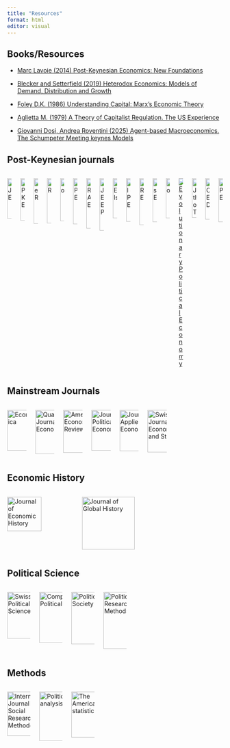 ```yaml
---
title: "Resources"
format: html
editor: visual
---
```


## Books/Resources

-   [Marc Lavoie (2014) Post-Keynesian Economics: New Foundations](resources_books/Marc%20Lavoie%20-%20Post-Keynesian%20Economics_%20New%20Foundations-Edward%20Elgar%20(2014).pdf)

-   [Blecker and Setterfield (2019) Heterodox Economics: Models of Demand, Distribution and Growth](resources_books/heterodox%20economics%20manual.pdf)

-   [Foley D.K. (1986) Understanding Capital: Marx's Economic Theory](resources_books/duncan86.pdf)

-   [Aglietta M. (1979) A Theory of Capitalist Regulation. The US Experience](resources_books/aglietta1979.pdf)

-   [Giovanni Dosi, Andrea Roventini (2025) Agent-based Macroeconomics. The Schumpeter Meeting keynes Models](resources_books/agent%20bases%20macroeconomics.pdf)

## Post-Keynesian journals

:::::::::::::::::::: columns
::: {.column width="15%"}
[![Cambridge Journal of Economics](resources_pictures/m_cover.jpeg){width="94"}](https://academic.oup.com/cje)
:::

::: {.column width="15%"}
[![Journal of Post-Keynesian Economics](resources_pictures/jpke.jpg){width="99"}](https://www.tandfonline.com/journals/mpke20)
:::

::: {.column width="15%"}
[![Socio-economic Review](resources_pictures/socioeconomicReview.jpeg){width="106"}](https://academic.oup.com/ser)
:::

::: {.column width="15%"}
[![Revue de la Régulation](resources_pictures/rr.jpg){width="105"}](https://journals.openedition.org/regulation/)
:::

::: {.column width="15%"}
[![Metroeconomica](resources_pictures/metroeconometrica.jpg){width="100"}](https://onlinelibrary.wiley.com/journal/1467999x)
:::

::: {.column width="15%"}
[![Review of Political Economy](resources_pictures/rope.png){width="107"}](https://www.tandfonline.com/journals/crpe20)
:::

::: {.column width="15%"}
[![International Review of Applied Economics](resources_pictures/irae.png){width="117"}](https://www.tandfonline.com/journals/cira20)
:::

::: {.column width="15%"}
[![European Journal of Economics and Economic Policies](resources_pictures/ejeep.jpg){width="122"}](https://www.elgaronline.com/view/journals/ejeep/ejeep-overview.xml)
:::

::: {.column width="15%"}
[![Journal of Economic Issues](resources_pictures/jei.jpg){width="93"}](https://www.tandfonline.com/journals/mjei20)
:::

::: {.column width="15%"}
[![International Journal of Political Economy](resources_pictures/ijpe.jpg){width="101"}](https://www.tandfonline.com/journals/mijp20)
:::

::: {.column width="15%"}
[![Review of Radical Political Economics](resources_pictures/rrpe.png){width="109"}](https://journals.sagepub.com/home/RRP)
:::

::: {.column width="15%"}
[![Contributions to Political Economy](resources_pictures/cpe.jpeg){width="102"}](https://academic.oup.com/cpe)
:::

::: {.column width="15%"}
[![Panoeconomicus](resources_pictures/panoeconomicus.jpg){width="93"}](https://panoeconomicus.org/index.php/jorunal)
:::

::: {.column width="15%"}
[![Evolutionary Political Economy](resources_pictures/epe.jpg)](https://link.springer.com/journal/43253)
:::

::: {.column width="15%"}
[![European Journal of the History of Economic Thought](resources_pictures/ejhet.jpg){width="92"}](https://www.tandfonline.com/toc/rejh20/current)
:::

::: {.column width="15%"}
[![Structural Change and Economic Dynamics](resources_pictures/sced.jpg){width="96"}](https://www.sciencedirect.com/journal/structural-change-and-economic-dynamics)
:::

::: {.column width="15%"}
[![Analytical Political Economy](resources_pictures/ape.jpg){width="102"}](https://www.wiley.com/en-us/Analytical+Political+Economy-p-9781119483311)
:::
::::::::::::::::::::

## Mainstream Journals

::::::::::: columns
::: {.column width="15%"}
[![Econometrica](resources_pictures/econometrica.jpg){width="95"}](https://onlinelibrary.wiley.com/journal/14680262)
:::

::: {.column width="15%"}
[![Quarterly Journal of Economics](resources_pictures/qje.jpeg){width="103"}](https://academic.oup.com/qje)
:::

::: {.column width="15%"}
[![American Economic Review](resources_pictures/aer.jpg){width="100"}](https://www.aeaweb.org/journals/AER)
:::

::: {.column width="15%"}
[![Journal of Political Economy](resources_pictures/journalpolecon.jpg){width="95"}](https://www.journals.uchicago.edu/toc/jpe/current)
:::

::: {.column width="15%"}
[![Journal of Applied Econometrics](resources_pictures/journalAppliedEconometrics.webp){width="96"}](https://onlinelibrary.wiley.com/journal/10991255)
:::

::: {.column width="15%"}
[![Swiss Journal of Economics and Statistics](resources_pictures/sjes.jpg){width="99"}](https://sjes.springeropen.com/)
:::

::: {.column width="15%"}
:::

::: {.column width="15%"}
:::
:::::::::::

## Economic History

:::::: columns
::: {.column width="15%"}
[![Journal of Economic History](resources_pictures/the_journal%20of%20economic%20history.jpg){width="80"}](https://www.cambridge.org/core/journals/journal-of-economic-history)
:::

::: {.column width="15%"}
[![Journal of Global History](resources_pictures/journal_of%20global%20history.jpg){width="123"}](https://www.cambridge.org/core/journals/journal-of-global-history)
:::

::: {.column width="15%"}
:::
::::::

## Political Science

:::::::::: columns
::: {.column width="15%"}
[![Swiss Political Science Review](resources_pictures/spsr.jpg){width="109"}](https://onlinelibrary.wiley.com/journal/16626370)
:::

::: {.column width="15%"}
[![Comparative Political Studies](resources_pictures/cps.jpg){width="119"}](https://us.sagepub.com/en-us/nam/journal/comparative-political-studies)
:::

::: {.column width="15%"}
[![Politics & Society](resources_pictures/politics&society.jpg){width="122"}](https://journals.sagepub.com/home/pasa)
:::

::: {.column width="15%"}
[![Political Science Research and Methods](resources_pictures/political_science%20research%20and%20methods.jpg){width="133"}](https://www.cambridge.org/core/journals/political-science-research-and-methods)
:::

::: {.column width="15%"}
:::

::: {.column width="15%"}
:::

::: {.column width="15%"}
:::
::::::::::

## Methods

:::::::::: columns
::: {.column width="15%"}
[![International Journal of Social Research Methodology](resources_pictures/ijrsm.png){width="103"}](https://www.tandfonline.com/journals/tsrm20)
:::

::: {.column width="15%"}
[![Political analysis](resources_pictures/political_analysis.jpg){width="115"}](https://www.cambridge.org/core/journals/political-analysis)
:::

::: {.column width="15%"}
[![The American statistician](resources_pictures/american_statistician.png){width="107"}](https://www.tandfonline.com/journals/utas20)
:::

::: {.column width="15%"}
:::

::: {.column width="15%"}
:::

::: {.column width="15%"}
:::

::: {.column width="15%"}
:::
::::::::::
